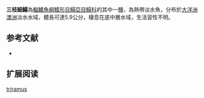 {{Speciesbox
| name = 三枝細鰨
| status = NE
| status_system = IUCN3.1
| image = 
| image_width = 250px
| genus = Leptachirus
| species = triramus
| authority = [[Randall|Randall]], [[2007|2007]]
| synonyms = 
}}

'''三枝細鰨'''為[[輻鰭魚綱|輻鰭魚綱]][[鰈形目|鰈形目]][[鰨亞目|鰨亞目]][[鰨科|鰨科]]的其中一[[種|種]]，為熱帶淡水魚，分布於[[大洋洲|大洋洲]][[澳洲|澳洲]]淡水水域，體長可達5.9公分，棲息在底中層水域，生活習性不明。
==参考文献==
*{{FishBase_species|genus=Leptachirus|species=triramus|year=2014|month=4}}

== 扩展阅读 ==
{{refbegin}}
{{wikispecies-inline|Leptachirus triramus|三枝細鰨}}
{{refend}}
{{Taxonbar|from=Q6417201}}

[[Category:細鰨屬|triramus]]


{{魚類小作品}}